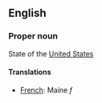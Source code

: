 ==English==

===Proper noun===

State of the [[United States]]

====Translations====

*[[French]]: Maine ''f''